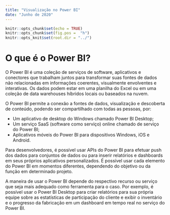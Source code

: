 ```yaml
---
title: "Visualização no Power BI"
date: "Junho de 2020"
---
```


```r
knitr::opts_chunk$set(echo = TRUE)
knitr::opts_chunk$set(fig.pos =  "h")
knitr::opts_knit$set(root.dir = "../")
```

# O que é o Power BI?

O Power BI é uma coleção de serviços de software, aplicativos e conectores que trabalham juntos para transformar suas fontes de dados não relacionadas em informações coerentes, visualmente envolventes e interativas. Os dados podem estar em uma planilha do Excel ou em uma coleção de data warehouses híbridos locais ou baseados na nuvem. 

O Power BI permite a conexão a fontes de dados, visualização e descoberta de conteúdo, podendo ser compartilhado com todas as pessoas, por:

* Um aplicativo de desktop do Windows chamado Power BI Desktop;
* Um serviço SaaS (software como serviço) online chamado de serviço do Power BI;
* Aplicativos móveis do Power BI para dispositivos Windows, iOS e Android.

Para desenvolvedores, é possível usar APIs do Power BI para efetuar push dos dados para conjuntos de dados ou para inserir relatórios e dashboards em seus próprios aplicativos personalizados. É possível usar cada elemento do Power BI em momentos diferentes, dependendo do objetivo ou da função em determinado projeto.

A maneira de usar o Power BI depende do respectivo recurso ou serviço que seja mais adequado como ferramenta para o caso. Por exemplo, é possível usar o Power BI Desktop para criar relatórios para sua própria equipe sobre as estatísticas de participação do cliente e exibir o inventário e o progresso da fabricação em um dashboard em tempo real no serviço do Power BI.